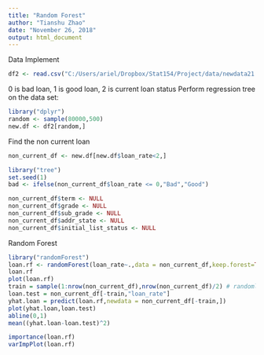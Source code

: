 ---
title: "Random Forest"
author: "Tianshu Zhao"
date: "November 26, 2018"
output: html_document
---
Data Implement
```{r}
df2 <- read.csv("C:/Users/ariel/Dropbox/Stat154/Project/data/newdata21.csv")
```
0 is bad loan, 1 is good loan, 2 is current loan status 
Perform regression tree on the data set:
```{r}
library("dplyr")
random <- sample(80000,500)
new.df <- df2[random,]
```
Find the non current loan 

```{r}
non_current_df <- new.df[new.df$loan_rate<2,]
```

```{r}
library("tree")
set.seed(1)
bad <- ifelse(non_current_df$loan_rate <= 0,"Bad","Good")
```

```{r}
non_current_df$term <- NULL
non_current_df$grade <- NULL
non_current_df$sub_grade <- NULL
non_current_df$addr_state <- NULL
non_current_df$initial_list_status <- NULL
```

Random Forest
```{r}
library("randomForest")
loan.rf <- randomForest(loan_rate~.,data = non_current_df,keep.forest=TRUE)
loan.rf
plot(loan.rf)
train = sample(1:nrow(non_current_df),nrow(non_current_df)/2) # randomly divide the dataset into a training set and a test set
loan.test = non_current_df[-train,"loan_rate"]
yhat.loan = predict(loan.rf,newdata = non_current_df[-train,])
plot(yhat.loan,loan.test)
abline(0,1)
mean((yhat.loan-loan.test)^2)
```


```{r}
importance(loan.rf)
varImpPlot(loan.rf)
```